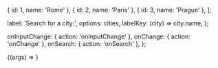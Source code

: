 
<Meta title="Components/TypeaheadWithLabel" />

  { id: 1, name: 'Rome' },
  { id: 2, name: 'Paris' },
  { id: 3, name: 'Prague' },
];

  label: 'Search for a city:',
  options: cities,
  labelKey: (city) => city.name,
};

  onInputChange: { action: 'onInputChange' },
  onChange: { action: 'onChange' },
  onSearch: { action: 'onSearch' },
};

<Canvas>
  <Story name="Default" args={commonArgs} argTypes={commonArgTypes}>
    {(args) => <TypeaheadWithLabel {...args} />}
  </Story>
</Canvas>

<ArgsTable story="Default" />
